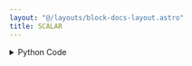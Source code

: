 ```yaml
---
layout: "@/layouts/block-docs-layout.astro"
title: SCALAR
---
```



<PythonDocsDisplay docstring={docstring} />
<AppDisplay app={app} client:visible />

<details>
<summary>Python Code</summary>
```python
from flojoy import flojoy, Scalar, DataContainer
from typing import Optional


@flojoy
def SCALAR(
    _: Optional[DataContainer] = None,
    value: float = 3.0,
) -> Scalar:
    """The SCALAR node returns a single Scalar value.

    Parameters
    ----------
    value : float
        The value set in Parameters

    Returns
    -------
    Scalar
        c: return the value being set in Parameters
    """

    return Scalar(c=value)

```
[Find this Flojoy Block on GitHub](https://github.com/flojoy-ai/blocks/blob/main/blocks/GENERATORS/SIMULATIONS/SCALAR/SCALAR.py)
</details>


## Example
